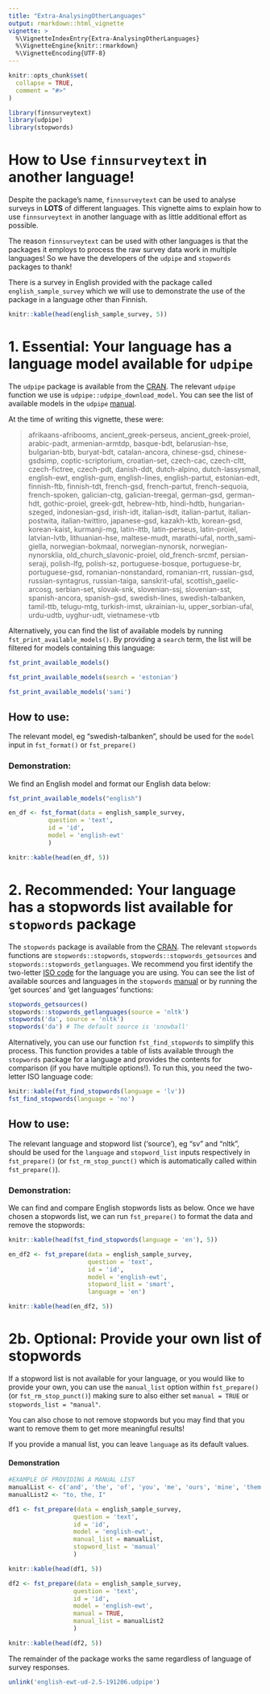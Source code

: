 ---
title: "Extra-AnalysingOtherLanguages"
output: rmarkdown::html_vignette
vignette: >
  %\VignetteIndexEntry{Extra-AnalysingOtherLanguages}
  %\VignetteEngine{knitr::rmarkdown}
  %\VignetteEncoding{UTF-8}
---

```{r, include = FALSE}
knitr::opts_chunk$set(
  collapse = TRUE,
  comment = "#>"
)
```

```{r setup}
library(finnsurveytext)
library(udpipe)
library(stopwords)
```

# How to Use `finnsurveytext` in another language!

Despite the package's name, `finnsurveytext` can be used to analyse surveys in **LOTS** of different languages. This vignette aims to explain how to use `finnsurveytext` in another language with as little additional effort as possible. 

The reason `finnsurveytext` can be used with other languages is that the packages it employs to process the raw survey data work in multiple languages! So we have the developers of the `udpipe` and `stopwords` packages to thank! 

There is a survey in English provided with the package called `english_sample_survey` which we will use to demonstrate the use of the package in a language other than Finnish. 

```{r}
knitr::kable(head(english_sample_survey, 5))
```


# 1. Essential: Your language has a language model available for `udpipe` 

The `udpipe` package is available from the [CRAN](https://CRAN.R-project.org/package=udpipe). The relevant `udpipe` function we use is `udpipe::udpipe_download_model`. You can see the list of available models in the `udpipe` [manual](https://cran.r-project.org/web/packages/udpipe/udpipe.pdf). 

At the time of writing this vignette, these were: 

> afrikaans-afribooms, ancient_greek-perseus, ancient_greek-proiel, arabic-padt, armenian-armtdp, basque-bdt, belarusian-hse, bulgarian-btb, buryat-bdt, catalan-ancora, chinese-gsd, chinese-gsdsimp, coptic-scriptorium, croatian-set, czech-cac, czech-cltt, czech-fictree, czech-pdt, danish-ddt, dutch-alpino, dutch-lassysmall, english-ewt, english-gum, english-lines, english-partut, estonian-edt, finnish-ftb, finnish-tdt, french-gsd, french-partut, french-sequoia, french-spoken, galician-ctg, galician-treegal, german-gsd, german-hdt, gothic-proiel, greek-gdt, hebrew-htb, hindi-hdtb, hungarian-szeged, indonesian-gsd, irish-idt, italian-isdt, italian-partut, italian-postwita, italian-twittiro, japanese-gsd, kazakh-ktb, korean-gsd, korean-kaist, kurmanji-mg, latin-ittb, latin-perseus, latin-proiel, latvian-lvtb, lithuanian-hse, maltese-mudt, marathi-ufal, north_sami-giella, norwegian-bokmaal, norwegian-nynorsk, norwegian-nynorsklia, old_church_slavonic-proiel, old_french-srcmf, persian-seraji, polish-lfg, polish-sz, portuguese-bosque, portuguese-br, portuguese-gsd, romanian-nonstandard, romanian-rrt, russian-gsd, russian-syntagrus, russian-taiga, sanskrit-ufal, scottish_gaelic-arcosg, serbian-set, slovak-snk, slovenian-ssj, slovenian-sst, spanish-ancora, spanish-gsd, swedish-lines, swedish-talbanken, tamil-ttb, telugu-mtg, turkish-imst, ukrainian-iu, upper_sorbian-ufal, urdu-udtb, uyghur-udt, vietnamese-vtb

Alternatively, you can find the list of available models by running `fst_print_available_models()`. By providing a `search` term, the list will be filtered for models containing this language: 

```{r}
fst_print_available_models()

fst_print_available_models(search = 'estonian')

fst_print_available_models('sami')
```


## How to use: 
The relevant model, eg "swedish-talbanken", should be used for the `model` input in `fst_format()` or `fst_prepare()`

### Demonstration:

We find an English model and format our English data below: 

```{r}
fst_print_available_models("english")

en_df <- fst_format(data = english_sample_survey,
           question = 'text', 
           id = 'id', 
           model = 'english-ewt'
           )

knitr::kable(head(en_df, 5))
```




# 2. Recommended: Your language has a stopwords list available for `stopwords` package

The `stopwords` package is available from the [CRAN](https://CRAN.R-project.org/package=stopwords). The relevant `stopwords` functions are `stopwords::stopwords`,  `stopwords::stopwords_getsources` and `stopwords::stopwords_getlanguages`. We recommend you first identify the two-letter [ISO code](https://en.wikipedia.org/wiki/List_of_ISO_639_language_codes) for the language you are using. You can see the list of available sources and languages in the `stopwords` [manual](https://cran.r-project.org/web/packages/stopwords/stopwords.pdf) or by running the 'get sources' and 'get languages' functions: 

```{r}
stopwords_getsources()
stopwords::stopwords_getlanguages(source = 'nltk')
stopwords('da', source = 'nltk')
stopwords('da') # The default source is 'snowball'

```
Alternatively, you can use our function `fst_find_stopwords` to simplify this process. This function provides a table of lists available through the `stopwords` package for a language and provides the contents for comparison (if you have multiple options!). To run this, you need the two-letter ISO language code: 

```{r}
knitr::kable(fst_find_stopwords(language = 'lv'))
fst_find_stopwords(language = 'no')
```


## How to use: 
The relevant language and stopword list ('source'), eg "sv" and "nltk", should be used for the `language` and `stopword_list` inputs respectively in `fst_prepare()` (or `fst_rm_stop_punct()` which is automatically called within `fst_prepare()`).

### Demonstration: 

We can find and compare English stopwords lists as below. Once we have chosen a stopwords list, we can run `fst_prepare()` to format the data and remove the stopwords:

```{r}
knitr::kable(head(fst_find_stopwords(language = 'en'), 5))

en_df2 <- fst_prepare(data = english_sample_survey,
                      question = 'text',
                      id = 'id',
                      model = 'english-ewt',
                      stopword_list = 'smart', 
                      language = 'en')

knitr::kable(head(en_df2, 5))
```


# 2b. Optional: Provide your own list of stopwords
If a stopword list is not available for your language, or you would like to provide your own, you can use the `manual_list` option within `fst_prepare()` (or `fst_rm_stop_punct()`) making sure to also either set `manual = TRUE` or `stopwords_list = "manual"`. 

You can also chose to not remove stopwords but you may find that you want to remove them to get more meaningful results!

If you provide a manual list, you can leave `language` as its default values. 

#### Demonstration
```{r}
#EXAMPLE OF PROVIDING A MANUAL LIST
manualList <- c('and', 'the', 'of', 'you', 'me', 'ours', 'mine', 'them', 'theirs')
manualList2 <- "to, the, I"

df1 <- fst_prepare(data = english_sample_survey,
                  question = 'text',
                  id = 'id',
                  model = 'english-ewt',
                  manual_list = manualList,
                  stopword_list = 'manual'
                  )

knitr::kable(head(df1, 5))

df2 <- fst_prepare(data = english_sample_survey,
                  question = 'text',
                  id = 'id',
                  model = 'english-ewt',
                  manual = TRUE,
                  manual_list = manualList2
                  )

knitr::kable(head(df2, 5))

```



The remainder of the package works the same regardless of language of survey responses. 

```{r echo = FALSE}
unlink('english-ewt-ud-2.5-191206.udpipe')
```
